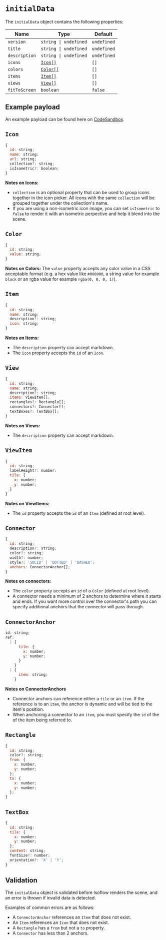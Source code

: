 # `initialData`

The `initialData` object contains the following properties:

| Name | Type | Default |
| --- | --- | --- |
| `version` | `string \| undefined` | `undefined` |
| `title` | `string \| undefined` | `undefined` |
| `description` | `string \| undefined` | `undefined` |
| `icons` | [`Icon[]`](#icon) | `[]` |
| `colors` | [`Color[]`](#color) | `[]` |
| `items` | [`Item[]`](#item) | `[]` |
| `views` | [`View[]`](#view) | `[]` |
| `fitToScreen` | `boolean` | `false` |

## Example payload
An example payload can be found here on [CodeSandbox](https://codesandbox.io/p/sandbox/github/markmanx/isoflow/tree/main).

## `Icon`

```js
{
  id: string;
  name: string;
  url: string;
  collection?: string;
  isIsometric?: boolean;
}
```

**Notes on Icons:**
- `collection` is an optional property that can be used to group icons together in the icon picker.  All icons with the same `collection` will be grouped together under the collection's name.
- If you are using a non-isometric icon image, you can set `isIsometric` to `false` to render it with an isometric perpective and help it blend into the scene.

## `Color`

```js
{
  id: string;
  value: string;
}
```

**Notes on Colors:**
The `value` property accepts any color value in a CSS acceptable format (e.g. a hex value like `#000000`, a string value for example `black` or an rgba value for example `rgba(0, 0, 0, 1)`).

## `Item`

```js
{
  id: string;
  name: string;
  description?: string;
  icon: string;
}
```

**Notes on Items:**
- The `description` property can accept markdown.
- The `icon` property accepts the `id` of an `Icon`.

## `View`

```js
{
  id: string;
  name: string;
  description?: string;
  items: ViewItem[];
  rectangles?: Rectangle[];
  connectors?: Connector[];
  textBoxes?: TextBox[];
}
```

**Notes on Views:**
- The `description` property can accept markdown.

## `ViewItem`

```js
{
  id: string;
  labelHeight?: number;
  tile: {
    x: number;
    y: number;
  }
}
```

**Notes on ViewItems:**
- The `id` property accepts the `id` of an `Item` (defined at root level).

## `Connector`

```js
{
  id: string;
  description?: string;
  color?: string;
  width?: number;
  style?: 'SOLID' | 'DOTTED' | 'DASHED';
  anchors: ConnectorAnchor[];
}
```

**Notes on connectors:**
- The `color` property accepts an `id` of a `Color` (defined at root level).
- A connector needs a minimum of 2 anchors to determine where it starts and ends. If you want more control over the connector's path you can specify additional anchors that the connector will pass through.

## `ConnectorAnchor`

```js
id: string;
ref: 
  | {
      tile: {
        x: number;
        y: number;
      }
    }
  | {
      item: string;
    }
```

**Notes on ConnectorAnchors**
- Connector anchors can reference either a `tile` or an `item`.  If the reference is to an `item`, the anchor is dynamic and will be tied to the item's position.
- When anchoring a connector to an `item`, you must specify the `id` of the of the item being referred to.

## `Rectangle`

```js
{
  id: string;
  color?: string;
  from: {
    x: number;
    y: number;
  };
  to: {
    x: number;
    y: number;
  };
}
```

## `TextBox`

```js
{
  id: string;
  tile: {
    x: number;
    y: number;
  };
  content: string;
  fontSize?: number;
  orientation?: 'X' | 'Y';
}
```

## Validation
The `initialData` object is validated before Isoflow renders the scene, and an error is thrown if invalid data is detected.

Examples of common errors are as follows:
- A `ConnectorAnchor` references an `Item` that does not exist.
- An `Item` references an `Icon` that does not exist.
- A `Rectangle` has a `from` but not a `to` property.
- A `Connector` has less than 2 anchors.
